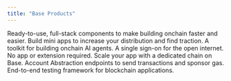```yaml
---
title: "Base Products"
---
```


<CardGroup cols={2}>
  <Card title="OnchainKit" icon="square-1" href="https://docs.base.org/onchainkit/getting-started">
    Ready-to-use, full-stack components to make building onchain faster and
    easier.
  </Card>
  <Card title="MiniKit" icon="square-2" href="https://docs.base.org/base-app/build-with-minikit/overview">
    Build mini apps to increase your distribution and find traction.
  </Card>
  <Card title="AgentKit" icon="square-3" href="https://docs.cdp.coinbase.com/agent-kit/welcome">
    A toolkit for building onchain AI agents.
  </Card>
  <Card title="Smart Wallet" icon="square-4" href="https://docs.base.org/smart-wallet/quickstart">
    A single sign-on for the open internet. No app or
    extension required.
  </Card>
  <Card title="Appchains" icon="square-5" href="https://docs.cdp.coinbase.com/base-appchains/introduction/welcome">
    Scale your app with a dedicated chain on Base.
  </Card>
  <Card title="Paymaster" icon="square-6" href="https://docs.cdp.coinbase.com/paymaster/introduction/welcome">
    Account Abstraction endpoints to send transactions and sponsor gas.
  </Card>
  <Card title="OnchainTestKit" icon="square-7" href="https://docs.base.org/onchainkit/guides/testing-with-onchaintestkit">
    End-to-end testing framework for blockchain applications.
  </Card>
</CardGroup>

